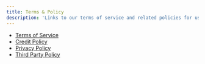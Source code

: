 ```yaml
---
title: Terms & Policy
description: 'Links to our terms of service and related policies for using theDavinci product'
---
```


- [Terms of Service](https://celedon.solutions/tos/)
- [Credit Policy](https://celedon.solutions/credit-policy/)
- [Privacy Policy](https://celedon.solutions/privacy-policy/)
- [Third Party Policy](https://celedon.solutions/third-party-policies/)